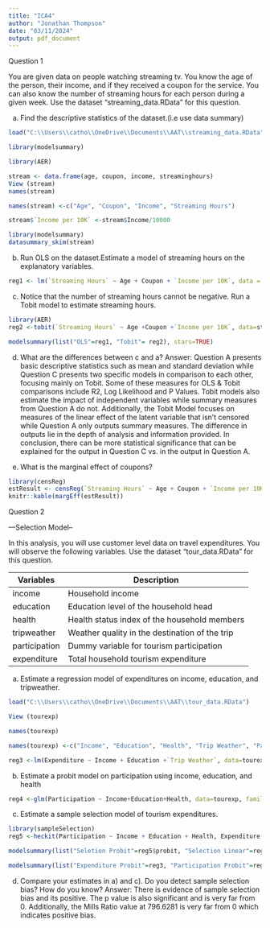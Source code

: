 ---
title: "ICA4"
author: "Jonathan Thompson"
date: "03/11/2024"
output: pdf_document
---

Question 1

You are given data on people watching streaming tv. You know the age of the person, their income, and if they received a coupon for the service. You can also know the number of streaming hours for each person during a given week. Use the dataset "streaming_data.RData" for this question.


a) Find the descriptive statistics of the dataset.(i.e use data summary)

```{r warning=FALSE, message=FALSE, eval=TRUE}

load("C:\\Users\\catho\\OneDrive\\Documents\\AAT\\streaming_data.RData")

library(modelsummary)

library(AER)

stream <- data.frame(age, coupon, income, streaminghours)
View (stream)
names(stream)

names(stream) <-c("Age", "Coupon", "Income", "Streaming Hours")

stream$`Income per 10K` <-stream$Income/10000

library(modelsummary)
datasummary_skim(stream)
```

b) Run OLS on the dataset.Estimate a model of streaming hours on the explanatory variables.

```{r eval=TRUE}

reg1 <- lm(`Streaming Hours` ~ Age + Coupon + `Income per 10K`, data = stream)

```

c) Notice that the number of streaming hours cannot be negative. Run a Tobit model to estimate streaming hours.

```{r eval=TRUE}

library(AER)
reg2 <-tobit(`Streaming Hours` ~ Age +Coupon +`Income per 10K`, data=stream)

modelsummary(list("OLS"=reg1, "Tobit"= reg2), stars=TRUE)

```


d) What are the differences between c and a?
Answer: Question A presents basic descriptive statistics such as mean and standard deviation while Question C presents two specific models in comparison to each other, focusing mainly on Tobit. Some of these measures for OLS & Tobit comparisons include R2, Log Likelihood and P Values. Tobit models also estimate the impact of independent variables while summary measures from Question A do not. Additionally, the Tobit Model focuses on measures of the linear effect of the latent variable that isn't censored while Question A only outputs summary measures. The difference in outputs lie in the depth of analysis and information provided. In conclusion, there can be more statistical significance that can be explained for the output in Question C vs. in the output in Question A. 


e) What is the marginal effect of coupons?

```{r eval=TRUE}
library(censReg)
estResult <- censReg(`Streaming Hours` ~ Age + Coupon + `Income per 10K`, data=stream)
knitr::kable(margEff(estResult))

```



Question 2

---Selection Model--

In this analysis, you will use customer level data on travel expenditures. You will observe the following variables. Use the dataset "tour_data.RData" for this question.

Variables | Description
----------|-------------
income | Household income
education | Education level of the household head
health | Health status index of the household members
tripweather | Weather quality in the destination of the trip
participation | Dummy variable for tourism participation
expenditure | Total household tourism expenditure


a) Estimate a regression model of expenditures on income, education, and tripweather.

```{r eval=TRUE}

load("C:\\Users\\catho\\OneDrive\\Documents\\AAT\\tour_data.RData")

View (tourexp)

names(tourexp)

names(tourexp) <-c("Income", "Education", "Health", "Trip Weather", "Participation", "Expenditure")

reg3 <-lm(Expenditure ~ Income + Education +`Trip Weather`, data=tourexp)


```



b) Estimate a probit model on participation using income, education, and health

```{r warning=FALSE, message=FALSE, eval=TRUE}
reg4 <-glm(Participation ~ Income+Education+Health, data=tourexp, family=binomial(link ="probit"))

```


c) Estimate a sample selection model of tourism expenditures.

```{r  eval=TRUE}
library(sampleSelection)
reg5 <-heckit(Participation ~ Income + Education + Health, Expenditure ~ Income+Education +`Trip Weather`, data=tourexp, method ="2step")

modelsummary(list("Seletion Probit"=reg5$probit, "Selection Linear"=reg5$lm),stars=TRUE, coef_rename = c("XS(Intercept)"="Intercept", "XO(Intercept)"="Intercept"))

modelsummary(list("Expenditure Probit"=reg3, "Participation Probit"=reg4, "Selection Probit"=reg5$probit, "Selection Linear"=reg5$lm),  stars=TRUE, coef_rename = c("Income"="Income", "Education"="Education", "Trip Weather"="Trip Weather", "Health"="Health","XSIntercept"="XS (Intercept)", "XSIncome"="XS (Income)", "XSEducation"="XS (Education)", "XSHealth"="XS(Health)","XOIntercept"="XO (Intercept)","XOIncome"="XO(Income)", "XOEducation"="XO (Education)", "XOTrip Weather"="XO (Trip Weather)", "imrData$IMR1"="IMR"))
```


d) Compare your estimates in a) and c). Do you detect sample selection bias? How do you know? 
Answer: There is evidence of sample selection bias and its positive. The p value is also significant and is very far from 0. Additionally, the Mills Ratio value at 796.6281 is very far from  0 which indicates positive bias.

